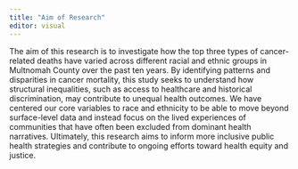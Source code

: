 ```yaml
---
title: "Aim of Research"
editor: visual
---
```


The aim of this research is to investigate how the top three types of cancer-related deaths have varied across different racial and ethnic groups in Multnomah County over the past ten years. By identifying patterns and disparities in cancer mortality, this study seeks to understand how structural inequalities, such as access to healthcare and historical discrimination, may contribute to unequal health outcomes. We have centered our core variables to race and ethnicity to be able to move beyond surface-level data and instead focus on the lived experiences of communities that have often been excluded from dominant health narratives. Ultimately, this research aims to inform more inclusive public health strategies and contribute to ongoing efforts toward health equity and justice. 
